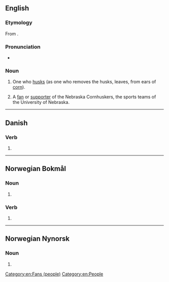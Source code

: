 ==English==

===Etymology===
From {{suffix|en|husk|er}}.

===Pronunciation===
* {{a|GA}} {{IPA|/ˈhʌskɚ/|lang=en}}

===Noun===
{{en-noun}}

# One who [[husk]]s (as one who removes the husks, leaves, from ears of [[corn]]).
# {{lb|en|US|slang}} A [[fan]] or [[supporter]] of the Nebraska Cornhuskers, the sports teams of the University of Nebraska.

[[Category:en:Fans (people)]]
[[Category:en:People]]

----

==Danish==

===Verb===
{{head|da|verb form}}

# {{present tense of|huske|lang=da}}

----

==Norwegian Bokmål==

===Noun===
{{head|nb|noun form|g=m|g2=f}}

# {{inflection of|huske||indefinite|p|lang=nb}}

===Verb===
{{head|nb|verb form}}

# {{present tense of|huske|lang=nb}}

----

==Norwegian Nynorsk==

===Noun===
{{head|nn|noun form|g=f}}

# {{inflection of|huske||indefinite|p|lang=nn}}